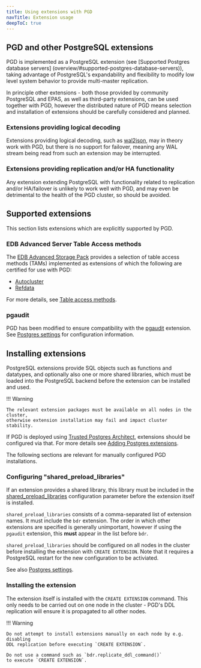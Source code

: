 ```yaml
---
title: Using extensions with PGD
navTitle: Extension usage
deepToC: true
---
```


## PGD and other PostgreSQL extensions

PGD is implemented as a PostgreSQL extension (see [Supported Postgres database servers]
(overview/#supported-postgres-database-servers)), taking advantage of PostgreSQL's
expandability and flexibility to modify low level system behavior to provide multi-master
replication.

In principle other extensions - both those provided by community PostgreSQL and
EPAS, as well as third-party extensions, can be used together with PGD, however
the distributed nature of PGD means selection and installation of extensions
should be carefully considered and planned.

### Extensions providing logical decoding

Extensions providing logical decoding, such as [wal2json](https://github.com/eulerto/wal2json),
may in theory work with PGD, but there is no support for failover, meaning any WAL stream
being read from such an extension may be interrupted.

### Extensions providing replication and/or HA functionality

Any extension extending PostgreSQL with functionality related to replication
and/or HA/failover is unlikely to work well with PGD, and may even be detrimental
to the health of the PGD cluster, so should be avoided.

## Supported extensions

This section lists extensions which are explicitly supported by PGD.

### EDB Advanced Server Table Access methods

The [EDB Advanced Storage Pack](/pg_extensions/advanced_storage_pack/) provides
a selection of table access methods (TAMs) implemented as extensions of which
the following are certified for use with PGD:

 - [Autocluster](/pg_extensions/advanced_storage_pack/#autocluster)
 - [Refdata](/pg_extensions/advanced_storage_pack/#refdata)

For more details, see [Table access methods](table-access-methods).

### pgaudit

PGD has been modified to ensure compatibility with the [pgaudit](https://www.pgaudit.org/) extension.
See [Postgres settings](../postgres-configuration/#postgres-settings) for configuration
information.


## Installing extensions

PostgreSQL extensions provide SQL objects such as functions and datatypes, and
optionally also one or more shared libraries, which must be loaded into the
PostgreSQL backend before the extension can be installed and used.

!!! Warning

    The relevant extension packages must be available on all nodes in the cluster,
    otherwise extension installation may fail and impact cluster stability.

If PGD is deployed using [Trusted Postgres Architect](/tpa/latest/), extensions should
be configured via that. For more details see [Adding Postgres extensions](/tpa/latest/reference/postgres_extension_configuration).

The following sections are relevant for manually configured PGD installations.

### Configuring "shared_preload_libraries"

If an extension provides a shared library, this library must be included in the [shared_preload_libraries](https://www.postgresql.org/docs/current/runtime-config-client.html#GUC-SHARED-PRELOAD-LIBRARIES)
configuration parameter before the extension itself is installed.

`shared_preload_libraries` consists of a comma-separated list of extension
names. It must include the `bdr` extension.  The order in which other extensions
are specified is generally unimportant, however if using the `pgaudit`
extension, this **must** appear in the list before `bdr`.

`shared_preload_libraries` should be configured on all nodes in the cluster before
installing the extension with `CREATE EXTENSION`. Note that it requires a PostgreSQL
restart for the new configuration to be activiated.

See also [Postgres settings](../postgres-configuration/#postgres-settings).


### Installing the extension

The extension itself is installed with the `CREATE EXTENSION` command. This only
needs to be carried out on one node in the cluster - PGD's DDL replication will
ensure it is propagated to all other nodes.

!!! Warning

    Do not attempt to install extensions manually on each node by e.g. disabling
    DDL replication before executing `CREATE EXTENSION`.

    Do not use a command such as `bdr.replicate_ddl_command()`
    to execute `CREATE EXTENSION`.

